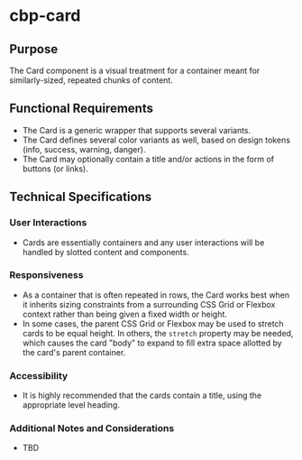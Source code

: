 
<Meta title="Components/Card/Specifications" />

# cbp-card

## Purpose

The Card component is a visual treatment for a container meant for similarly-sized, repeated chunks of content.

## Functional Requirements

* The Card is a generic wrapper that supports several variants.
* The Card defines several color variants as well, based on design tokens (info, success, warning, danger).
* The Card may optionally contain a title and/or actions in the form of buttons (or links).

## Technical Specifications

### User Interactions

* Cards are essentially containers and any user interactions will be handled by slotted content and components.

### Responsiveness

* As a container that is often repeated in rows, the Card works best when it inherits sizing constraints from a surrounding CSS Grid or Flexbox context rather than being given a fixed width or height.
* In some cases, the parent CSS Grid or Flexbox may be used to stretch cards to be equal height. In others, the `stretch` property may be needed, which causes the card "body" to expand to fill extra space allotted by the card's parent container.

### Accessibility

* It is highly recommended that the cards contain a title, using the appropriate level heading.

### Additional Notes and Considerations

* TBD